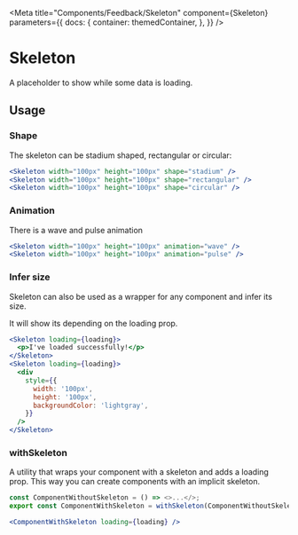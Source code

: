 
<Meta
    title="Components/Feedback/Skeleton"
    component={Skeleton}
    parameters={{
        docs: {
            container: themedContainer,
        },
    }}
/>

# Skeleton

A placeholder to show while some data is loading.

<Canvas>
    <Col alignItems="center" gap={20}>
        <Skeleton width="250px" height="200px" shape="stadium" />
        <Skeleton width="250px" height="20px" shape="rectangular" />
        <Skeleton width="60px" height="60px" shape="circular" />
    </Col>
</Canvas>

## Usage

### Shape

The skeleton can be stadium shaped, rectangular or circular:

```jsx
<Skeleton width="100px" height="100px" shape="stadium" />
<Skeleton width="100px" height="100px" shape="rectangular" />
<Skeleton width="100px" height="100px" shape="circular" />
```

<Canvas>
    <Row alignItems="center" gap={20} justifyContent="center">
        <Skeleton width="100px" height="100px" shape="stadium" />
        <Skeleton width="100px" height="100px" shape="rectangular" />
        <Skeleton width="100px" height="100px" shape="circular" />
    </Row>
</Canvas>

### Animation

There is a wave and pulse animation

```jsx
<Skeleton width="100px" height="100px" animation="wave" />
<Skeleton width="100px" height="100px" animation="pulse" />
```

<Canvas>
    <Row alignItems="center" gap={20} justifyContent="center">
        <Skeleton width="100px" height="100px" animation="wave" />
        <Skeleton width="100px" height="100px" animation="pulse" />
    </Row>
</Canvas>

### Infer size

Skeleton can also be used as a wrapper for any component and infer its size.

It will show its depending on the loading prop.

```jsx
<Skeleton loading={loading}>
  <p>I've loaded successfully!</p>
</Skeleton>
<Skeleton loading={loading}>
  <div
    style={{
      width: '100px',
      height: '100px',
      backgroundColor: 'lightgray',
    }}
  />
</Skeleton>
```

<Canvas>
    <LoadingSkeleton />
</Canvas>

### withSkeleton

A utility that wraps your component with a skeleton and adds a loading prop. This way you can create components with an implicit skeleton.

```typescript jsx
const ComponentWithoutSkeleton = () => <>...</>;
export const ComponentWithSkeleton = withSkeleton(ComponentWithoutSkeleton);
```

```jsx
<ComponentWithSkeleton loading={loading} />
```
